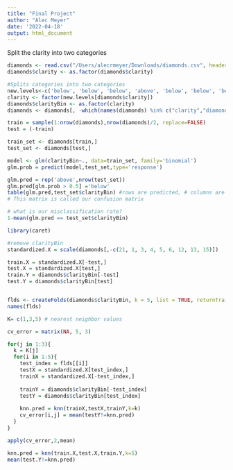 ```yaml
---
title: "Final Project"
author: "Alec Meyer"
date: '2022-04-18'
output: html_document
---
```


Split the clarity into two categories
```r
diamonds <- read.csv("/Users/alecrmeyer/Downloads/diamonds.csv", header=TRUE)
diamonds$clarity <- as.factor(diamonds$clarity)

#Splits categories into two categories
new.levels<-c('below', 'below', 'below', 'above', 'below', 'below', 'below', 'above', 'above', 'above', 'above')
clarity <- factor(new.levels[diamonds$clarity])
diamonds$clarityBin <- as.factor(clarity)
diamonds <- diamonds[, -which(names(diamonds) %in% c("clarity","diamond_id", "date", "fancy_color_dominant_color", "fancy_color_secondary_color", "fancy_color_overtone", "fancy_color_intensity", "culet_size", "culet_condition", "fluor_color", "eye_clean", "girdle_max", "girdle_min" ))]
```

```r
train = sample(1:nrow(diamonds),nrow(diamonds)/2, replace=FALSE)
test = (-train)

train_set <- diamonds[train,]
test_set <- diamonds[test,]  

model <- glm(clarityBin~., data=train_set, family='binomial')
glm.prob = predict(model,test_set,type='response') 

glm.pred = rep('above',nrow(test_set))
glm.pred[glm.prob > 0.5] ='below'
table(glm.pred,test_set$clarityBin) #rows are predicted, # columns are true 
# This matrix is called our confusion matrix

# what is our misclassification rate? 
1-mean(glm.pred == test_set$clarityBin)
```

```r
library(caret)

#remove clarityBin
standardized.X = scale(diamonds[,-c(21, 1, 3, 4, 5, 6, 12, 13, 15)])

train.X = standardized.X[-test,]
test.X = standardized.X[test,]
train.Y = diamonds$clarityBin[-test]
test.Y = diamonds$clarityBin[test]


flds <- createFolds(diamonds$clarityBin, k = 5, list = TRUE, returnTrain = FALSE)
names(flds)

K= c(1,3,5) # nearest neighbor values

cv_error = matrix(NA, 5, 3)

for(j in 1:3){
  k = K[j]
  for(i in 1:5){
    test_index = flds[[i]]
    testX = standardized.X[test_index,]
    trainX = standardized.X[-test_index,]
    
    trainY = diamonds$clarityBin[-test_index]
    testY = diamonds$clarityBin[test_index]
    
    knn.pred = knn(trainX,testX,trainY,k=k)
    cv_error[i,j] = mean(testY!=knn.pred)
  }
}

apply(cv_error,2,mean)

knn.pred = knn(train.X,test.X,train.Y,k=5)
mean(test.Y!=knn.pred)
```